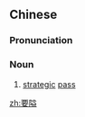 ==Chinese==
{{zh-forms}}

===Pronunciation===
{{zh-pron
|m=yào'ài
|c=jiu3 aai3
|mn=qz,xm,zz:iàu-ài
|cat=n
}}

===Noun===
{{zh-noun}}

# [[strategic]] [[pass]]

[[zh:要隘]]